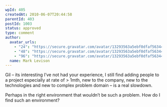 ```yaml
---
wpId: 405
createdAt: 2010-06-07T20:44:58
parentId: 403
postId: 1003
status: approved
type: comment
author:
  avatar_urls:
    - "24": "https://secure.gravatar.com/avatar/13293563a5ebf0dfaf56344996d77811?s=24&d=mm&r=g"
    - "48": "https://secure.gravatar.com/avatar/13293563a5ebf0dfaf56344996d77811?s=48&d=mm&r=g"
    - "96": "https://secure.gravatar.com/avatar/13293563a5ebf0dfaf56344996d77811?s=96&d=mm&r=g"
  name: Mark Levison
---
```


Gil – its interesting I’ve not had your experience, I still find adding people to a project especially at rate of > 1mth, new to the company, new to the technologies and new to complex problem domain – is a real slowdown.

Perhaps in the right environment that wouldn’t be such a problem. How do I find such an environment?